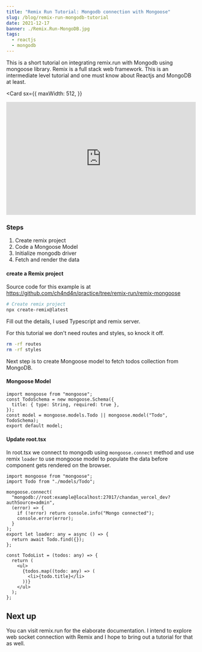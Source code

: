 ```yaml
---
title: "Remix Run Tutorial: Mongodb connection with Mongoose"
slug: /blog/remix-run-mongodb-tutorial
date: 2021-12-17
banner: ./Remix.Run-MongoDB.jpg
tags:
  - reactjs
  - mongodb
---
```



This is a short tutorial on integrating remix.run with Mongodb using mongoose library.
Remix is a full stack web framework. This is an intermediate level tutorial and one must know about Reactjs and MongoDB at least.

<Card
  sx={{
    maxWidth: 512,
  }}
>
  <iframe
    width="100%"
    height="300px"
    src="https://www.youtube.com/embed/-tnRacd7Xcw"
    frameborder="0"
    allow="accelerometer; picture-in-picture"
    allowfullscreen
  ></iframe>
</Card>

### Steps

1. Create remix project
2. Code a Mongoose Model
3. Initialize mongodb driver
4. Fetch and render the data

#### create a Remix project

Source code for this example is at https://github.com/ch4nd4n/practice/tree/remix-run/remix-mongoose

```bash
# Create remix project
npx create-remix@latest
```

Fill out the details, I used Typescript and remix server.

For this tutorial we don't need routes and styles, so knock it off.

```bash
rm -rf routes
rm -rf styles
```

Next step is to create Mongoose model to fetch todos collection from MongoDB.

#### Mongoose Model

```tsx:title=/models/Todo.tsx
import mongoose from "mongoose";
const TodoSchema = new mongoose.Schema({
  title: { type: String, required: true },
});
const model = mongoose.models.Todo || mongoose.model("Todo", TodoSchema);
export default model;
```

#### Update root.tsx

In root.tsx we connect to mongodb using `mongoose.connect` method and use remix `loader`
to use mongoose model to populate the data before component gets rendered on the browser.

```tsx:root.tsx
import mongoose from "mongoose";
import Todo from "./models/Todo";

mongoose.connect(
  "mongodb://root:example@localhost:27017/chandan_vercel_dev?authSource=admin",
  (error) => {
    if (!error) return console.info("Mongo connected");
    console.error(error);
  }
);
export let loader: any = async () => {
  return await Todo.find({});
};

const TodoList = (todos: any) => {
  return (
    <ul>
      {todos.map((todo: any) => (
        <li>{todo.title}</li>
      ))}
    </ul>
  );
};
```

## Next up

You can visit remix.run for the elaborate documentation. I intend to explore web socket connection with Remix and I hope to bring out a tutorial for that as well.
